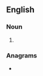 ==English==

===Noun===
{{head|en|noun form}}

# {{plural of|en|persulfate}}

===Anagrams===
* {{anagrams|en|a=aeeflprsstu|afterpulses}}